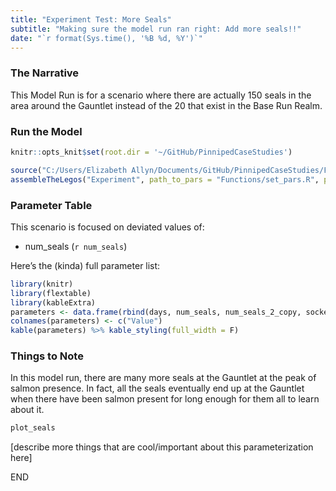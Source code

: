 ```yaml
---
title: "Experiment Test: More Seals"
subtitle: "Making sure the model run ran right: Add more seals!!"
date: "`r format(Sys.time(), '%B %d, %Y')`"
---
```


### The Narrative

This Model Run is for a scenario where there are actually 150 seals in the area around the Gauntlet instead of the 20 that exist in the Base Run Realm.

### Run the Model

```r
knitr::opts_knit$set(root.dir = '~/GitHub/PinnipedCaseStudies')
```

```r
source("C:/Users/Elizabeth Allyn/Documents/GitHub/PinnipedCaseStudies/Functions/assembleTheLegos.R")
assembleTheLegos("Experiment", path_to_pars = "Functions/set_pars.R", path_to_vars = "Functions/initialize_vars.R")
```

### Parameter Table

This scenario is focused on deviated values of:  

* num_seals (`r num_seals`)

Here's the (kinda) full parameter list:
```r
library(knitr)
library(flextable)
library(kableExtra)
parameters <- data.frame(rbind(days, num_seals, num_seals_2_copy, sockeye_escape_rate, chinook_escape_rate, coho_escape_rate, min_fishers, max_fishers, fishery_open, fishery_close, sockeye_fish_rate, chinook_fish_rate, coho_fish_rate, natural_mort, Cmax, alpha))
colnames(parameters) <- c("Value")
kable(parameters) %>% kable_styling(full_width = F)
```

### Things to Note

In this model run, there are many more seals at the Gauntlet at the peak of salmon presence. In fact, all the seals eventually end up at the Gauntlet when there have been salmon present for long enough for them all to learn about it.

```r
plot_seals
```

[describe more things that are cool/important about this parameterization here]

END